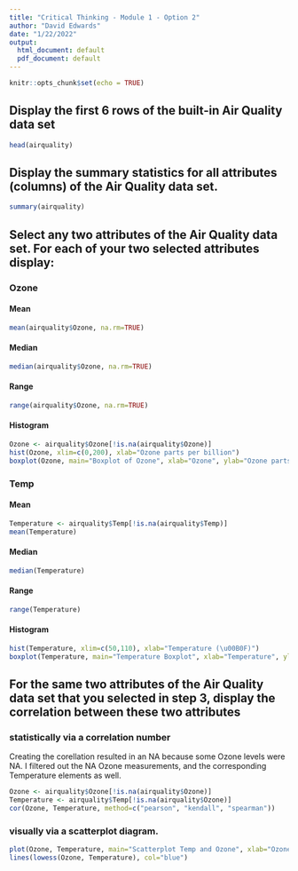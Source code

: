 ```yaml
---
title: "Critical Thinking - Module 1 - Option 2"
author: "David Edwards"
date: "1/22/2022"
output:
  html_document: default
  pdf_document: default
---
```


```r
knitr::opts_chunk$set(echo = TRUE)
```

## Display the first 6 rows of the built-in Air Quality data set


```r
head(airquality)
```
## Display the summary statistics for all attributes (columns) of the Air Quality data set.

```r
summary(airquality)
```

## Select any two attributes of the Air Quality data set. For each of your two selected attributes display:

### Ozone
#### Mean
```r
mean(airquality$Ozone, na.rm=TRUE)
```

#### Median
```r
median(airquality$Ozone, na.rm=TRUE)
```

#### Range
```r
range(airquality$Ozone, na.rm=TRUE)
```

#### Histogram
```r
Ozone <- airquality$Ozone[!is.na(airquality$Ozone)]
hist(Ozone, xlim=c(0,200), xlab="Ozone parts per billion")
boxplot(Ozone, main="Boxplot of Ozone", xlab="Ozone", ylab="Ozone parts per billion")
```

### Temp
#### Mean
```r
Temperature <- airquality$Temp[!is.na(airquality$Temp)]
mean(Temperature)
```

#### Median
```r
median(Temperature)
```

#### Range
```r
range(Temperature)
```

#### Histogram
```r
hist(Temperature, xlim=c(50,110), xlab="Temperature (\u00B0F)")
boxplot(Temperature, main="Temperature Boxplot", xlab="Temperature", ylab="Degrees Fahrenheit")
```

## For the same two attributes of the Air Quality data set that you selected in step 3, display the correlation between these two attributes
### statistically via a correlation number

Creating the corellation resulted in an NA because some Ozone levels were NA.  I filtered out the NA Ozone measurements, and the corresponding Temperature elements as well.
```r
Ozone <- airquality$Ozone[!is.na(airquality$Ozone)]
Temperature <- airquality$Temp[!is.na(airquality$Ozone)]
cor(Ozone, Temperature, method=c("pearson", "kendall", "spearman"))
```

### visually via a scatterplot diagram.

```r
plot(Ozone, Temperature, main="Scatterplot Temp and Ozone", xlab="Ozone (ppb) ", ylab="Temperature (\u00B0F)")
lines(lowess(Ozone, Temperature), col="blue")
```


